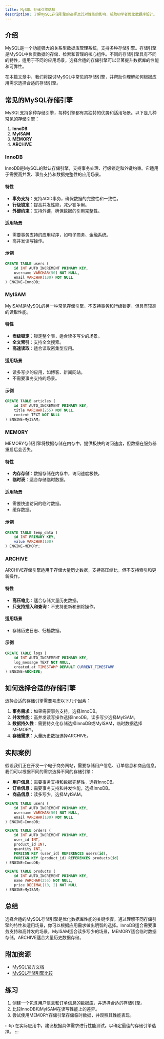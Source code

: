 ```yaml
---
title: MySQL 存储引擎选择
description: 了解MySQL存储引擎的选择及其对性能的影响，帮助初学者优化数据库设计。
---
```


## 介绍

MySQL是一个功能强大的关系型数据库管理系统，支持多种存储引擎。存储引擎是MySQL中负责数据的存储、检索和管理的核心组件。不同的存储引擎具有不同的特性，适用于不同的应用场景。选择合适的存储引擎可以显著提升数据库的性能和可靠性。

在本篇文章中，我们将探讨MySQL中常见的存储引擎，并帮助你理解如何根据应用需求选择合适的存储引擎。

## 常见的MySQL存储引擎

MySQL支持多种存储引擎，每种引擎都有其独特的优势和适用场景。以下是几种常见的存储引擎：

1. **InnoDB**
2. **MyISAM**
3. **MEMORY**
4. **ARCHIVE**

### InnoDB

InnoDB是MySQL的默认存储引擎，支持事务处理、行级锁定和外键约束。它适用于需要高并发、事务支持和数据完整性的应用场景。

#### 特性
- **事务支持**：支持ACID事务，确保数据的完整性和一致性。
- **行级锁定**：提高并发性能，减少锁争用。
- **外键约束**：支持外键，确保数据的引用完整性。

#### 适用场景
- 需要事务支持的应用程序，如电子商务、金融系统。
- 高并发读写操作。

#### 示例
```sql
CREATE TABLE users (
    id INT AUTO_INCREMENT PRIMARY KEY,
    username VARCHAR(50) NOT NULL,
    email VARCHAR(100) NOT NULL
) ENGINE=InnoDB;
```

### MyISAM

MyISAM是MySQL的另一种常见存储引擎，不支持事务和行级锁定，但具有较高的读取性能。

#### 特性
- **表级锁定**：锁定整个表，适合读多写少的场景。
- **全文索引**：支持全文搜索。
- **高速读取**：适合读取密集型应用。

#### 适用场景
- 读多写少的应用，如博客、新闻网站。
- 不需要事务支持的场景。

#### 示例
```sql
CREATE TABLE articles (
    id INT AUTO_INCREMENT PRIMARY KEY,
    title VARCHAR(255) NOT NULL,
    content TEXT NOT NULL
) ENGINE=MyISAM;
```

### MEMORY

MEMORY存储引擎将数据存储在内存中，提供极快的访问速度，但数据在服务器重启后会丢失。

#### 特性
- **内存存储**：数据存储在内存中，访问速度极快。
- **临时表**：适合存储临时数据。

#### 适用场景
- 需要快速访问的临时数据。
- 缓存数据。

#### 示例
```sql
CREATE TABLE temp_data (
    id INT PRIMARY KEY,
    value VARCHAR(100)
) ENGINE=MEMORY;
```

### ARCHIVE

ARCHIVE存储引擎适用于存储大量历史数据，支持高压缩比，但不支持索引和更新操作。

#### 特性
- **高压缩比**：适合存储大量历史数据。
- **只支持插入和查询**：不支持更新和删除操作。

#### 适用场景
- 存储历史日志、归档数据。

#### 示例
```sql
CREATE TABLE logs (
    id INT AUTO_INCREMENT PRIMARY KEY,
    log_message TEXT NOT NULL,
    created_at TIMESTAMP DEFAULT CURRENT_TIMESTAMP
) ENGINE=ARCHIVE;
```

## 如何选择合适的存储引擎

选择合适的存储引擎需要考虑以下几个因素：

1. **事务需求**：如果需要事务支持，选择InnoDB。
2. **并发性能**：高并发读写操作选择InnoDB，读多写少选择MyISAM。
3. **数据持久性**：需要持久化存储选择InnoDB或MyISAM，临时数据选择MEMORY。
4. **存储需求**：大量历史数据选择ARCHIVE。

## 实际案例

假设我们正在开发一个电子商务网站，需要存储用户信息、订单信息和商品信息。我们可以根据不同的需求选择不同的存储引擎：

- **用户信息**：需要事务支持和数据完整性，选择InnoDB。
- **订单信息**：需要事务支持和并发性能，选择InnoDB。
- **商品信息**：读多写少，选择MyISAM。

```sql
CREATE TABLE users (
    id INT AUTO_INCREMENT PRIMARY KEY,
    username VARCHAR(50) NOT NULL,
    email VARCHAR(100) NOT NULL
) ENGINE=InnoDB;

CREATE TABLE orders (
    id INT AUTO_INCREMENT PRIMARY KEY,
    user_id INT,
    product_id INT,
    quantity INT,
    FOREIGN KEY (user_id) REFERENCES users(id),
    FOREIGN KEY (product_id) REFERENCES products(id)
) ENGINE=InnoDB;

CREATE TABLE products (
    id INT AUTO_INCREMENT PRIMARY KEY,
    name VARCHAR(255) NOT NULL,
    price DECIMAL(10, 2) NOT NULL
) ENGINE=MyISAM;
```

## 总结

选择合适的MySQL存储引擎是优化数据库性能的关键步骤。通过理解不同存储引擎的特性和适用场景，你可以根据应用需求做出明智的选择。InnoDB适合需要事务支持和高并发的场景，MyISAM适合读多写少的场景，MEMORY适合临时数据存储，ARCHIVE适合大量历史数据存储。

## 附加资源

- [MySQL官方文档](https://dev.mysql.com/doc/)
- [MySQL存储引擎比较](https://dev.mysql.com/doc/refman/8.0/en/storage-engines.html)

## 练习

1. 创建一个包含用户信息和订单信息的数据库，并选择合适的存储引擎。
2. 比较InnoDB和MyISAM在读写性能上的差异。
3. 尝试使用MEMORY存储引擎存储临时数据，并观察其性能表现。

:::tip
在实际应用中，建议根据具体需求进行性能测试，以确定最佳的存储引擎选择。
:::